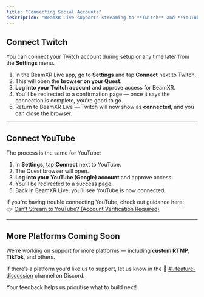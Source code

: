 ```yaml
---
title: "Connecting Social Accounts"
description: "BeamXR Live supports streaming to **Twitch** and **YouTube**. Here's how to connect your accounts."
---
```


## Connect Twitch

You can connect your Twitch account during setup or any time later from the **Settings** menu.

1. In the BeamXR Live app, go to **Settings** and tap **Connect** next to Twitch.
2. This will open the **browser on your Quest**.
3. **Log into your Twitch account** and approve access for BeamXR.
4. You’ll be redirected to a confirmation page — once it says the connection is complete, you're good to go.
5. Return to BeamXR Live — Twitch will now show as **connected**, and you can close the browser.

---

## Connect YouTube

The process is the same for YouTube:

1. In **Settings**, tap **Connect** next to YouTube.
2. The Quest browser will open.
3. **Log into your YouTube (Google) account** and approve access.
4. You’ll be redirected to a success page.
5. Back in BeamXR Live, you’ll see YouTube is now connected.

If you're having trouble connecting YouTube, check out guidance here:\
👉 [Can’t Stream to YouTube? (Account Verification Required)](../fix-issues/issues-with-youtube)

---

##  More Platforms Coming Soon

We're working on support for more platforms — including **custom RTMP**, **TikTok**, and others.

If there’s a platform you'd like us to support, let us know in the 💬 [#💡feature-discussion](https://discord.gg/beamxr) channel on Discord.

Your feedback helps us prioritise what to build next\!
